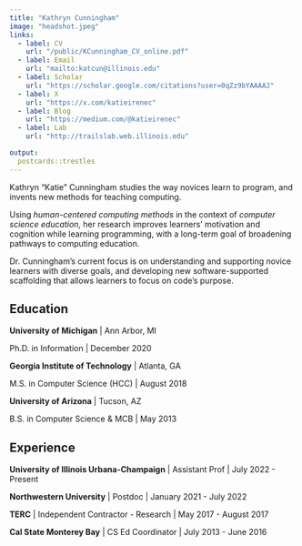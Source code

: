 ```yaml
---
title: "Kathryn Cunningham"
image: "headshot.jpeg"
links:
  - label: CV
    url: "/public/KCunningham_CV_online.pdf"
  - label: Email
    url: "mailto:katcun@illinois.edu"
  - label: Scholar
    url: "https://scholar.google.com/citations?user=0qZz9bYAAAAJ"
  - label: X
    url: "https://x.com/katieirenec"
  - label: Blog
    url: "https://medium.com/@katieirenec"
  - label: Lab
    url: "http://trailslab.web.illinois.edu"

output:
  postcards::trestles
---
```

 
<!-- ## Research -->

Kathryn "Katie" Cunningham studies the way novices learn to program, and invents new methods for teaching computing. 

Using *human-centered computing methods* in the context of *computer science education*, her research improves learners’ motivation and cognition while learning programming, with a long-term goal of broadening pathways to computing education.

Dr. Cunningham's current focus is on understanding and supporting novice learners with diverse goals, and developing new software-supported scaffolding that allows learners to focus on code’s purpose.

## Education

**University of Michigan** | Ann Arbor, MI

Ph.D. in Information | December 2020

**Georgia Institute of Technology** | Atlanta, GA

M.S. in Computer Science (HCC) | August 2018

**University of Arizona** | Tucson, AZ

B.S. in Computer Science & MCB | May 2013

## Experience

**University of Illinois Urbana-Champaign** | Assistant Prof | July 2022 - Present

**Northwestern University** | Postdoc | January 2021 - July 2022

**TERC** | Independent Contractor - Research | May 2017 - August 2017

**Cal State Monterey Bay** | CS Ed Coordinator | July 2013 - June 2016
